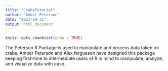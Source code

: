 ```yaml
---
title: "CrabsTutorial"
author: "Amber Peterson"
date: "2023-10-31"
output: html_document
---
```


```r
knitr::opts_chunk$set(echo = TRUE)
```

The Peterson R Package is used to manipulate and process data taken on crabs. Amber Peterson and Alex fergueson have designed this package keeping first-time to intermediate users of R in mind to manipulate, analyze, and visualize data with ease.  